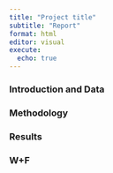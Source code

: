```yaml
---
title: "Project title"
subtitle: "Report"
format: html
editor: visual
execute:
  echo: true
---
```


### Introduction and Data

### Methodology

### Results

### W+F
